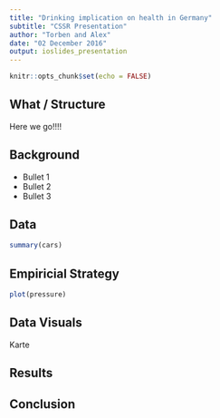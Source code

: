 ```yaml
---
title: "Drinking implication on health in Germany"
subtitle: "CSSR Presentation"
author: "Torben and Alex"
date: "02 December 2016"
output: ioslides_presentation
---
```


```r
knitr::opts_chunk$set(echo = FALSE)
```

## What / Structure

Here we go!!!!

## Background

- Bullet 1
- Bullet 2
- Bullet 3

## Data

```r
summary(cars)
```

## Empiricial Strategy

```r
plot(pressure)
```

## Data Visuals

Karte

## Results

## Conclusion